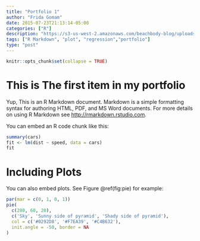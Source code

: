 ```yaml
---
title: "Portfolio 1"
author: "Frida Gomam"
date: 2015-07-23T21:13:14-05:00
categories: ["R"]
description: "https://s3-us-west-2.amazonaws.com/beachbody-blog/uploads/2017/04/May-the-4th-Be-With-You.png"
tags: ["R Markdown", "plot", "regression","portfolio"]
type: "post"
---
```


```r
knitr::opts_chunk$set(collapse = TRUE)
```

# This is The first item in my portfolio

Yup, This is an R Markdown document. Markdown is a simple formatting syntax for authoring HTML, PDF, and MS Word documents. For more details on using R Markdown see <http://rmarkdown.rstudio.com>.

You can embed an R code chunk like this:

```r
summary(cars)
fit <- lm(dist ~ speed, data = cars)
fit
```

# Including Plots

You can also embed plots. See Figure \@ref(fig:pie) for example:

```r
par(mar = c(0, 1, 0, 1))
pie(
  c(280, 60, 20),
  c('Sky', 'Sunny side of pyramid', 'Shady side of pyramid'),
  col = c('#0292D8', '#F7EA39', '#C4B632'),
  init.angle = -50, border = NA
)
```
